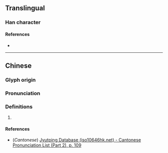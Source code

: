 {{character info}}
==Translingual==

===Han character===
{{Han char|rn=61|rad=心|as=10|sn=13|four=97080|canj=PBAC|ids=⿰忄冥}}

====References====
* {{Han ref|kx=0398.261|dkj=11065|hdz=42339.100|uh=614F|ud=24911|bh=DD6F|bd=56687}}

----

==Chinese==
{{zh-forms}}

===Glyph origin===
{{Han etym}}

===Pronunciation===
{{zh-pron
|m=mǐng
|c=ming5
|mc=y
|oc=y
|ma=
|cat=
}}

===Definitions===
{{zh-hanzi}}

# {{rfdef|zh}}
====References====
* (''Cantonese'') [http://www.iso10646hk.net/jp/document/download.jsp Jyutping Database (iso10646hk.net) - Cantonese Pronunciation List (Part 2), p. 109]